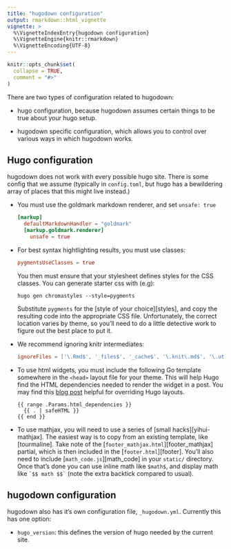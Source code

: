 ```yaml
---
title: "hugodown configuration"
output: rmarkdown::html_vignette
vignette: >
  %\VignetteIndexEntry{hugodown configuration}
  %\VignetteEngine{knitr::rmarkdown}
  %\VignetteEncoding{UTF-8}
---
```


```r
knitr::opts_chunk$set(
  collapse = TRUE,
  comment = "#>"
)
```

There are two types of configuration related to hugodown:

* hugo configuration, because hugodown assumes certain things to be true
  about your hugo setup.
  
* hugodown specific configuration, which allows you to control over various
  ways in which hugodown works.

## Hugo configuration

hugodown does not work with every possible hugo site. There is some config that we assume (typically in `config.toml`, but hugo has a bewildering array of places that this might live instead.)

*   You must use the goldmark markdown renderer, and set `unsafe: true`

    ```toml
    [markup]
      defaultMarkdownHandler = "goldmark"
      [markup.goldmark.renderer]
        unsafe = true
    ```

*   For best syntax hightlighting results, you must use classes:

    ```toml
    pygmentsUseClasses = true
    ```
    
    You then must ensure that your stylesheet defines styles for the
    CSS classes. You can generate starter css with (e.g):
    
    ```
    hugo gen chromastyles --style=pygments
    ```
    
    Substitute `pygments` for the [style of your choice][styles], and 
    copy the resulting code into the appropriate CSS file. Unfortunately,
    the correct location varies by theme, so you'll need to do a little 
    detective work to figure out the best place to put it.

*   We recommend ignoring knitr intermediates:

    ```toml
    ignoreFiles = ['\.Rmd$', '_files$', '_cache$', '\.knit\.md$', '\.utf8\.md$']
    ```

*   To use html widgets, you must include the following Go template somewhere
    in the `<head>` layout file for your theme. This will help Hugo find the 
    HTML dependencies needed to render the widget in a post. You may find this 
    [blog post](https://zwbetz.com/override-a-hugo-theme/) helpful for 
    overriding Hugo layouts.
  
    ```
    {{ range .Params.html_dependencies }}
      {{ . | safeHTML }}
    {{ end }}
    ```

*   To use mathjax, you will need to use a series of [small hacks][yihui-mathjax]. 
    The easiest way is to copy from an existing template, like [tourmaline].
    Take note of the [`footer_mathjax.html`][footer_mathjax] partial, which
    is then included in the [`footer.html`][footer]. You'll also need to include
    [`math_code.js`][math_code] in your `static/` directory. Once that's done
    you can use inline math like `$math$`, and display math like 
    `` `$$ math $$` `` (note the extra backtick compared to usual).

## hugodown configuration

hugodown also has it's own configuration file, `_hugodown.yml`. Currently this has one option:

* `hugo_version`: this defines the version of hugo needed by the current site.
